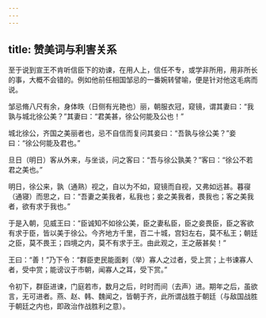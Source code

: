 ```yaml
---
---
---
```

title: 赞美词与利害关系
---




至于说到宣王不肯听信臣下的劝谏，在用人上，信任不专，或学非所用，用非所长的事，大概不会错的。例如他前任相国邹忌的一番婉转譬喻，便是针对他这毛病而说。

邹忌脩八尺有余，身体昳（日侧有光艳也）丽，朝服衣冠，窥镜，谓其妻曰：“我孰与城北徐公美？”其妻曰：“君美甚，徐公何能及公也！”

城北徐公，齐国之美丽者也，忌不自信而复问其妾曰：“吾孰与徐公美？”妾曰：“徐公何能及君也。”

旦日（明日）客从外来，与坐谈，问之客曰：“吾与徐公孰美？”客曰：“徐公不若君之美也。”

明日，徐公来，孰（通熟）视之，自以为不如，窥镜而自视，又弗如远甚。暮寑（通寝）而思之，曰：“吾妻之美我者，私我也；妾之美我者，畏我也；客之美我者，欲有求于我也。”

于是入朝，见威王曰：“臣诚知不如徐公美，臣之妻私臣，臣之妾畏臣，臣之客欲有求于臣，皆以美于徐公。今齐地方千里，百二十城，宫妇左右，莫不私王；朝廷之臣，莫不畏王；四境之内，莫不有求于王。由此观之，王之蔽甚矣！”

王曰：“善！”乃下令：“群臣吏民能面剌（举）寡人之过者，受上赏；上书谏寡人者，受中赏；能谤议于市朝，闻寡人之耳，受下赏。”

令初下，群臣进谏，门庭若市，数月之后，时时而间（去声）进。期年之后，虽欲言，无可进者。燕、赵、韩、魏闻之，皆朝于齐，此所谓战胜于朝廷（与敌国战胜于朝廷之内也，即政治作战胜利之意）。